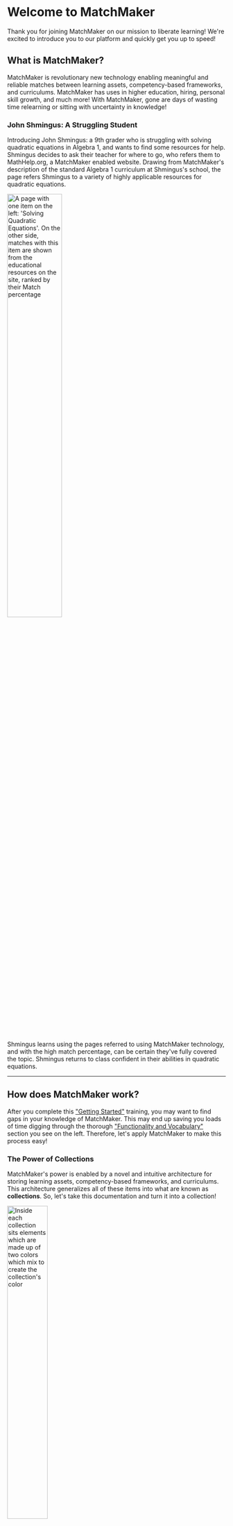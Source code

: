 
# Welcome to MatchMaker
Thank you for joining MatchMaker on our mission to liberate learning! We're excited to introduce you to our platform and quickly get you up to speed!
## What is MatchMaker?
MatchMaker is revolutionary new technology enabling meaningful and reliable matches between learning assets, competency-based frameworks, and curriculums. MatchMaker has uses in higher education, hiring, personal skill growth, and much more! With MatchMaker, gone are days of wasting time relearning or sitting with uncertainty in knowledge!
### John Shmingus: A Struggling Student
Introducing John Shmingus: a 9th grader who is struggling with solving quadratic equations in Algebra 1, and wants to find some resources for help. Shmingus decides to ask their teacher for where to go, who refers them to MathHelp.org, a MatchMaker enabled website. Drawing from MatchMaker's description of the standard Algebra 1 curriculum at Shmingus's school, the page refers Shmingus to a variety of highly applicable resources for quadratic equations. 
<div style={{textAlign: "center"}}>
<img  src={MatchExample} width="50%" alt="A page with one item on the left: 'Solving Quadratic Equations'. On the other side, matches with this item are shown from the educational resources on the site, ranked by their Match percentage"/>
</div>
Shmingus learns using the pages referred to using MatchMaker technology, and with the high match percentage, can be certain they've fully covered the topic. Shmingus returns to class confident in their abilities in quadratic equations.

---

## How does MatchMaker work? 
After you complete this ["Getting Started"](/usage/starting/intro) training, you may want to find gaps in your knowledge of MatchMaker. This may end up saving you loads of time digging through the thorough ["Functionality and Vocabulary"](/usage/vocab/intro) section you see on the left. Therefore, let's apply MatchMaker to make this process easy!
### The Power of Collections
MatchMaker's power is enabled by a novel and intuitive architecture for storing learning assets, competency-based frameworks, and curriculums. This architecture generalizes all of these items into what are known as __collections__. So, let's take this documentation and turn it into a collection! 
<div style={{textAlign: "center"}}>
<img src={ElementsIntro} width="43%" alt="Inside each collection sits elements which are made up of two colors which mix to create the collection's color"/>
</div>
Here we can see this documentation organized into a collection. Collections consist of elements, which are organized in a hierarchy. At the moment, there is only one element: "Introduction", organized under the "Getting Started" section. Notice that "Introduction" has a particular color within the collection: green. In color theory, it is always possible to create a color out of a sum of others. In MatchMaker, we apply this principle to knowledge. Therefore, upon looking closer, we can see this green is actually made up of a mix of blue and yellow. In essence, we can think of the overall color, green, representing exactly what it is that this introduction section teaches, but the green has been split it up into two pieces which combine to fully represent the whole. This is where the real magic of MatchMaker lies, as each element in any collection must be made of different components from what is called the Palet<sup style={{fontSize: 8}}>TM</sup>.
### What is the Palet?
The Palet<sup style={{fontSize: 8}}>TM</sup> is a MatchMaker maintained database of little bits of knowledge you can use to describe any piece of learning material. The Palet enables many of the innovations of MatchMaker, and is the backbone of all matches between items. Each tiny piece of knowledge in the Palet is referred to as a Palet statement, and an element's unique combination of Palet statements is called a Palet key. To help you remember, you can think of the Palet as the many different colors you can choose from to paint your elements, a Palet statement as a particular color, and a Palet key as a particular art piece you make from your choice of colors. 
<div style={{textAlign: "center"}}>
<img src={PaletIntro} width="50%" alt="Metaphors for the terms are described visually: The Palet as an artists Palette, A Palet Statement as a particular color, and a Palet Key as a variety of colors"/>
</div>

---

## What's next?
Now you're up to speed with the basics of MatchMaker, we will now explore the MatchMaker UI! With your credentials given to you by your organization or by Matchmaker, navigate to MatchMaker's [login](uxstage.matchmakeredlabs.net), and we'll begin!
<div style={{textAlign: "center"}}>
<img src={LoginPage} width="40%" alt="MatchMaker's login page is visible, with the MatchMaker logo up top, and below a field for a username and password. There is a button which says login below"/>
</div>
Enter your username and password in the corresponding fields and press login! You should then be greeted with the MatchMaker dashboard and ready to learn the first piece of this tutorial: [Building Described Collections](/usage/starting/describe/intro).
<div style={{textAlign: "center"}}>
<img src={MMDash} width="100%" alt="MatchMaker's dashboard is shown. There are four differently colored buttons: Browse & Describe, Create, Generate Report, and Administer"/>
</div>